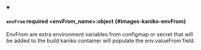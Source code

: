 
<details className="config-field" data-expandable="false" open>
<summary>

#### `envFrom` <span className="config-field-required" data-required="false">required</span> <span className="config-field-type">&lt;envFrom_name&gt;:object</span> <span className="config-field-default"></span> <span className="config-field-enum"></span> {#images-kaniko-envFrom}

EnvFrom are extra environment variables from configmap or secret that will be added to the build kaniko container will populate the env.valueFrom field.

</summary>



</details>
